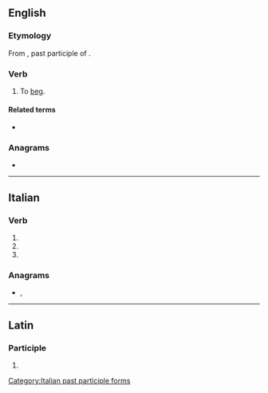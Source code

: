 ==English==

===Etymology===
From {{etyl|la|en}} {{lena}} {{m|la|mendicatus}}, past participle of {{m|la|mendicare||to beg}}.

===Verb===
{{en-verb|mendicat}}

# {{lb|en|ambitransitive}} To [[beg]].
#: {{rfquotek|lang=en|Johnson}}

====Related terms====
* {{l|en|mendicant}}

{{Webster 1913}}

===Anagrams===
* {{anagrams|en|a=acdeeimnt|Camdenite|meditance|mentacide}}

----

==Italian==

===Verb===
{{head|it|verb form}}

# {{inflection of|mendicare||2|p|pres|indc|lang=it}}
# {{inflection of|mendicare||2|p|impr|lang=it}}
# {{feminine plural of|mendicato|lang=it}}

===Anagrams===
* {{l|it|decimante}}, {{l|it|medicante}}

[[Category:Italian past participle forms]]

----

==Latin==

===Participle===
{{la-part-form|mendīcāte}}

# {{inflection of|mendīcātus||voc|m|s|lang=la}}